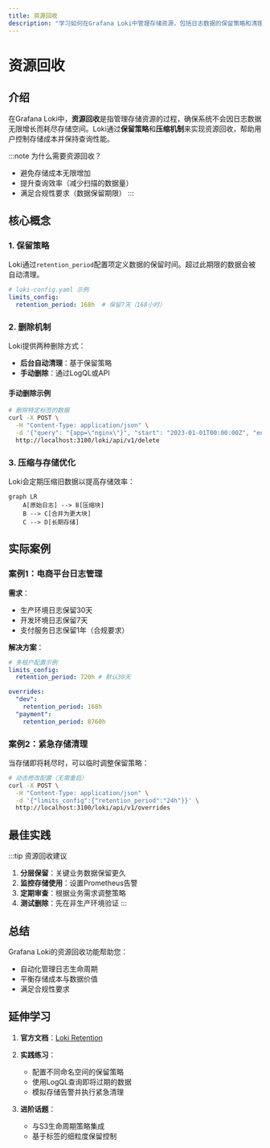 ```yaml
---
title: 资源回收
description: "学习如何在Grafana Loki中管理存储资源，包括日志数据的保留策略和清理机制。"
---
```


# 资源回收

## 介绍

在Grafana Loki中，**资源回收**是指管理存储资源的过程，确保系统不会因日志数据无限增长而耗尽存储空间。Loki通过**保留策略**和**压缩机制**来实现资源回收，帮助用户控制存储成本并保持查询性能。

:::note 为什么需要资源回收？
- 避免存储成本无限增加
- 提升查询效率（减少扫描的数据量）
- 满足合规性要求（数据保留期限）
:::

## 核心概念

### 1. 保留策略

Loki通过`retention_period`配置项定义数据的保留时间。超过此期限的数据会被自动清理。

```yaml
# loki-config.yaml 示例
limits_config:
  retention_period: 168h  # 保留7天（168小时）
```

### 2. 删除机制

Loki提供两种删除方式：
- **后台自动清理**：基于保留策略
- **手动删除**：通过LogQL或API

#### 手动删除示例

```bash
# 删除特定标签的数据
curl -X POST \
  -H "Content-Type: application/json" \
  -d '{"query": "{app=\"nginx\"}", "start": "2023-01-01T00:00:00Z", "end": "2023-01-02T00:00:00Z"}' \
  http://localhost:3100/loki/api/v1/delete
```

### 3. 压缩与存储优化

Loki会定期压缩旧数据以提高存储效率：

```mermaid
graph LR
    A[原始日志] --> B[压缩块]
    B --> C[合并为更大块]
    C --> D[长期存储]
```

## 实际案例

### 案例1：电商平台日志管理

**需求**：
- 生产环境日志保留30天
- 开发环境日志保留7天
- 支付服务日志保留1年（合规要求）

**解决方案**：
```yaml
# 多租户配置示例
limits_config:
  retention_period: 720h # 默认30天

overrides:
  "dev":
    retention_period: 168h
  "payment":
    retention_period: 8760h
```

### 案例2：紧急存储清理

当存储即将耗尽时，可以临时调整保留策略：

```bash
# 动态修改配置（无需重启）
curl -X POST \
  -H "Content-Type: application/json" \
  -d '{"limits_config":{"retention_period":"24h"}}' \
  http://localhost:3100/loki/api/v1/overrides
```

## 最佳实践

:::tip 资源回收建议
1. **分层保留**：关键业务数据保留更久
2. **监控存储使用**：设置Prometheus告警
3. **定期审查**：根据业务需求调整策略
4. **测试删除**：先在非生产环境验证
:::

## 总结

Grafana Loki的资源回收功能帮助您：
- 自动化管理日志生命周期
- 平衡存储成本与数据价值
- 满足合规性要求

## 延伸学习

1. **官方文档**：[Loki Retention](https://grafana.com/docs/loki/latest/operations/storage/retention/)
2. **实践练习**：
   - 配置不同命名空间的保留策略
   - 使用LogQL查询即将过期的数据
   - 模拟存储告警并执行紧急清理

3. **进阶话题**：
   - 与S3生命周期策略集成
   - 基于标签的细粒度保留控制